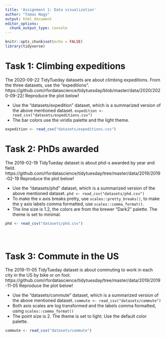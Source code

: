 ```yaml
---
title: 'Assignment 1: Data visualization'
author: "Tamas Nagy"
output: html_document
editor_options: 
  chunk_output_type: console
---
```


```r
knitr::opts_chunk$set(echo = FALSE)
library(tidyverse)
```

# Task 1: Climbing expeditions

The 2020-09-22 TidyTueday datasets are about climbing expeditions. From the three datasets, use the "expeditions". 
https://github.com/rfordatascience/tidytuesday/blob/master/data/2020/2020-09-22/
Reproduce the plot below! 

- Use the "datasets/expedition" dataset, which is a summarized version of the above mentioned dataset. `expedition <- read_csv("datasets/expeditions.csv")`
- The bar colors use the viridis palette and the light theme.

```r
expedition <- read_csv("datasets/expeditions.csv")

```

# Task 2: PhDs awarded

The 2019-02-19 TidyTueday dataset is about phd-s awarded by year and field. 
https://github.com/rfordatascience/tidytuesday/tree/master/data/2019/2019-02-19
Reproduce the plot below!

- Use the "datasets/phd" dataset, which is a summarized version of the above mentioned dataset. `phd <- read_csv("datasets/phd.csv")`
- To make the x axis breaks pretty, use `scales::pretty_breaks()`, to make the y axis labels comma formatted, use `scales::comma_format()`.
- The line size is 1.2, the colors are from the brewer "Dark2" palette. The theme is set to minimal.

```r
phd <- read_csv("datasets/phd.csv")





```

# Task 3: Commute in the US

The 2019-11-05 TidyTueday dataset is about commuting to work in each city in the US by bike or on foot. 
https://github.com/rfordatascience/tidytuesday/tree/master/data/2019/2019-11-05
Reproduce the plot below!

- Use the "datasets/commute" dataset, which is a summarized version of the above mentioned dataset. `commute <- read_csv("datasets/commute")`
- Both axis scales are log transformed and the labels comma formatted, using `scales::comma_format()`
- The point size is 2. The theme is set to light. Use the default color palette.

```r
commute <- read_csv("datasets/commute")





```
